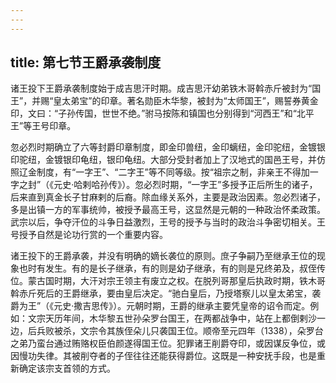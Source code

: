 ```yaml
---
---
---
```

title: 第七节王爵承袭制度
---



诸王投下王爵承袭制度始于成吉思汗时期。成吉思汗幼弟铁木哥斡赤斤被封为“国王”，并赐“皇太弟宝”的印章。著名勋臣木华黎，被封为“太师国王”，赐誓券黄金印，文曰：“子孙传国，世世不绝。”驸马按陈和镇国也分别得到“河西王”和“北平王”等王号印章。

忽必烈时期确立了六等封爵印章制度，即金印兽纽，金印螭纽，金印驼纽，金镀银印驼纽，金镀银印龟纽，银印龟纽。大部分受封者加上了汉地式的国邑王号，并仿照辽金制度，有“一字王”、“二字王”等不同等级。按“祖宗之制，非亲王不得加一字之封”（《元史·哈剌哈孙传》）。忽必烈时期，“一字王”多授予正后所生的诸子，后来直到真金长子甘麻剌的后裔。除血缘关系外，主要是政治因素。忽必烈诸子，多是出镇一方的军事统帅，被授予最高王号，这显然是元朝的一种政治怀柔政策。武宗以后，争夺汗位的斗争日益激烈，王号的授予与当时的政治斗争密切相关。王号授予自然是论功行赏的一个重要内容。

诸王投下的王爵承袭，并没有明确的嫡长袭位的原则。庶子争嗣乃至继承王位的现象也时有发生。有的是长子继承，有的则是幼子继承，有的则是兄终弟及，叔侄传位。蒙古国时期，大汗对宗王领主有废立之权。在脱列哥那皇后执政时期，铁木哥斡赤斤死后的王爵继承，要由皇后决定。“驰白皇后，乃授塔察儿以皇太弟宝，袭爵为王”（《元史·撒吉思传》）。元朝时期，王爵的继承主要凭皇帝的诏令而定。例如：文宗天历年间，木华黎五世孙朵罗台国王，在两都战争中，站在上都倒剌沙一边，后兵败被杀，文宗令其族侄朵儿只袭国王位。顺帝至元四年（1338），朵罗台之弟乃蛮台通过贿赂权臣伯颜遂得国王位。犯罪诸王削爵夺印，或因谋反争位，或因慢功失律。其被削夺者的子侄往往还能获得爵位。这既是一种安抚手段，也是重新确定该宗支首领的方式。